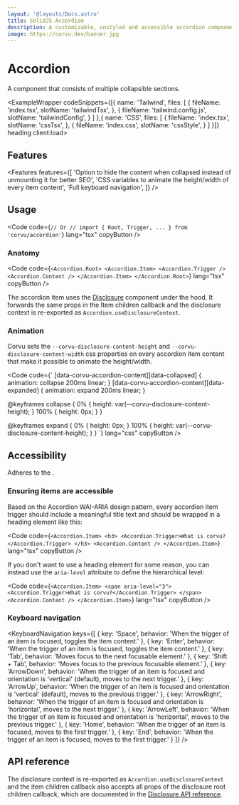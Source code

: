 ```yaml
---
layout: '@layouts/Docs.astro'
title: SolidJS Accordion
description: A customizable, unstyled and accessible accordion component for SolidJS
image: https://corvu.dev/banner.jpg
---
```


# Accordion

A component that consists of multiple collapsible sections.

<ExampleWrapper codeSnippets={[{
  name: 'Tailwind',
  files: [
    {
      fileName: 'index.tsx',
      slotName: 'tailwindTsx',
    },
    {
      fileName: 'tailwind.config.js',
      slotName: 'tailwindConfig',
    }
  ]
},{
  name: 'CSS',
  files: [
    {
      fileName: 'index.tsx',
      slotName: 'cssTsx',
    },
    {
      fileName: 'index.css',
      slotName: 'cssStyle',
    }
  ]
}]} heading client:load>
  <BasicExample client:load />
  <RawCode slot="tailwindTsx" code={TailwindTsx} lang="tsx" />
  <RawCode slot="tailwindConfig" code={TailwindConfig} lang="js" />
  <RawCode slot="cssTsx" code={CssTsx} lang="tsx" />
  <RawCode slot="cssStyle" code={CssStyle} lang="css" />
</ExampleWrapper>

## Features
<Features features={[
  'Option to hide the content when collapsed instead of unmounting it for better SEO',
  'CSS variables to animate the height/width of every item content',
  'Full keyboard navigation',
]} />

## Usage
<Code code={`
// Or
// import { Root, Trigger, ... } from 'corvu/accordion'
`} lang="tsx" copyButton />

### Anatomy

<Code code={`
<Accordion.Root>
  <Accordion.Item>
    <Accordion.Trigger />
    <Accordion.Content />
  </Accordion.Item>
</Accordion.Root>
`} lang="tsx" copyButton />

The accordion item uses the [Disclosure](/docs/primitives/disclosure) component under the hood. It forwards the same props in the Item children callback and the disclosure context is re-exported as `Accordion.useDisclosureContext`.

### Animation
Corvu sets the `--corvu-disclosure-content-height` and `--corvu-disclosure-content-width` css properties on every accordion item content that make it possible to animate the height/width.

<Code code={`
[data-corvu-accordion-content][data-collapsed] {
  animation: collapse 200ms linear;
}
[data-corvu-accordion-content][data-expanded] {
  animation: expand 200ms linear;
}

@keyframes collapse {
  0% {
    height: var(--corvu-disclosure-content-height);
  }
  100% {
    height: 0px;
  }
}

@keyframes expand {
  0% {
    height: 0px;
  }
  100% {
    height: var(--corvu-disclosure-content-height);
  }
}
`} lang="css" copyButton />

## Accessibility
Adheres to the <Link href="https://www.w3.org/WAI/ARIA/apg/patterns/accordion/" text="Accordion WAI-ARIA design pattern" newTab />.

### Ensuring items are accessible
Based on the Accordion WAI-ARIA design pattern, every accordion item trigger should include a meaningful title text and should be wrapped in a heading element like this:

<Code code={`
  <Accordion.Item>
    <h3>
      <Accordion.Trigger>What is corvu?</Accordion.Trigger>
    </h3>
    <Accordion.Content />
  </Accordion.Item>
`} lang="tsx" copyButton />

If you don't want to use a heading element for some reason, you can instead use the `aria-level` attribute to define the hierarchical level:

<Code code={`
  <Accordion.Item>
    <span aria-level="3">
      <Accordion.Trigger>What is corvu?</Accordion.Trigger>
    </span>
    <Accordion.Content />
  </Accordion.Item>
`} lang="tsx" copyButton />

### Keyboard navigation

<KeyboardNavigation keys={[
  {
    key: 'Space',
    behavior: 'When the trigger of an item is focused, toggles the item content.'
  },
  {
    key: 'Enter',
    behavior: 'When the trigger of an item is focused, toggles the item content.'
  },
  {
    key: 'Tab',
    behavior: 'Moves focus to the next focusable element.'
  },
  {
    key: 'Shift + Tab',
    behavior: 'Moves focus to the previous focusable element.'
  },
  {
    key: 'ArrowDown',
    behavior: 'When the trigger of an item is focused and orientation is \'vertical\' (default), moves to the next trigger.'
  },
  {
    key: 'ArrowUp',
    behavior: 'When the trigger of an item is focused and orientation is \'vertical\' (default), moves to the previous trigger.'
  },
  {
    key: 'ArrowRight',
    behavior: 'When the trigger of an item is focused and orientation is \'horizontal\', moves to the next trigger.'
  },
  {
    key: 'ArrowLeft',
    behavior: 'When the trigger of an item is focused and orientation is \'horizontal\', moves to the previous trigger.'
  },
  {
    key: 'Home',
    behavior: 'When the trigger of an item is focused, moves to the first trigger.'
  },
  {
    key: 'End',
    behavior: 'When the trigger of an item is focused, moves to the first trigger.'
  }
]} />

## API reference

The disclosure context is re-exported as `Accordion.useDisclosureContext` and the item children callback also accepts all props of the disclosure root children callback, which are documented in the [Disclosure API reference](/docs/primitives/disclosure#Disclosure.RootChildrenProps).

<GenerateApiDocs primitive="Accordion" />
